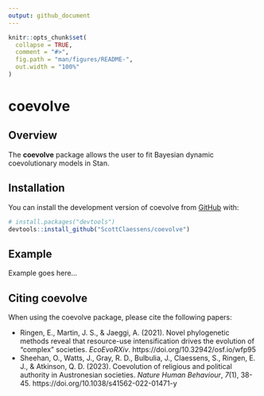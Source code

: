 ```yaml
---
output: github_document
---
```


<!-- README.md is generated from README.Rmd. Please edit that file -->

```r
knitr::opts_chunk$set(
  collapse = TRUE,
  comment = "#>",
  fig.path = "man/figures/README-",
  out.width = "100%"
)
```

# coevolve

<!-- badges: start -->
<!-- badges: end -->

## Overview

The **coevolve** package allows the user to fit Bayesian dynamic coevolutionary models in Stan.

## Installation

You can install the development version of coevolve from [GitHub](https://github.com/) with:

``` r
# install.packages("devtools")
devtools::install_github("ScottClaessens/coevolve")
```

## Example

Example goes here...

## Citing coevolve

When using the coevolve package, please cite the following papers:

- Ringen, E., Martin, J. S., & Jaeggi, A. (2021). Novel phylogenetic methods reveal that resource-use intensification drives the evolution of "complex" societies. _EcoEvoRXiv_. https://doi.org/10.32942/osf.io/wfp95
- Sheehan, O., Watts, J., Gray, R. D., Bulbulia, J., Claessens, S., Ringen, E. J., & Atkinson, Q. D. (2023). Coevolution of religious and political authority in Austronesian societies. _Nature Human Behaviour_, _7_(1), 38-45. https://doi.org/10.1038/s41562-022-01471-y
